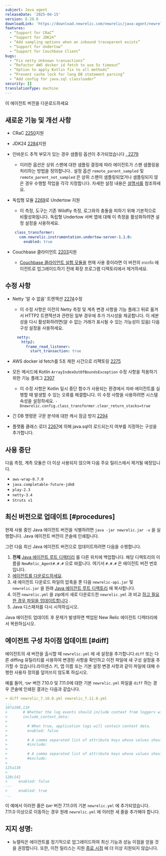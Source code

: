 ```yaml
---
subject: Java agent
releaseDate: '2025-04-15'
version: 8.20.0
downloadLink: 'https://download.newrelic.com/newrelic/java-agent/newrelic-agent/8.20.0/'
features:
  - “Support for CRaC”
  - “Support for JDK24”
  - “Add sampling options when an inbound traceparent exists”
  - “Support for Undertow”
  - “Support for Couchbase Client”
bugs:
  - “Fix netty Unknown transactions”
  - “Refactor AWS docker id fetch to use 5s timeout”
  - “Option to apply Kotlin fix to all methods”
  - “Prevent cache lock for long DB statement parsing”
  - “Add config for java.sql classloader”
security: []
translationType: machine
---
```


<ButtonGroup>
  <ButtonLink role="button" to="https://download.newrelic.com/newrelic/java-agent/newrelic-agent/8.20.0/" variant="primary">
    이 에이전트 버전을 다운로드하세요
  </ButtonLink>
</ButtonGroup>

## 새로운 기능 및 개선 사항

* CRaC [2250](https://github.com/newrelic/newrelic-java-agent/pull/2250)지원

* JDK24 [2284](https://github.com/newrelic/newrelic-java-agent/pull/2284)지원

* 인바운드 추적 부모가 있는 경우 샘플링 옵션이 추가되었습니다 [. 2279](https://github.com/newrelic/newrelic-java-agent/pull/2279)

  * 이러한 옵션은 상위 스팬에 대한 샘플링 결정에 따라 에이전트가 스팬 샘플링을 처리하는 방법을 정의합니다.. 설정 옵션 `remote_parent_sampled` 및 `remote_parent_not_sampled` 은 상위 스팬이 샘플링되었거나 샘플링되지 않은 경우 수행할 작업을 각각 지정합니다. 자세한 설정 내용은 [설명서를](/docs/apm/agents/java-agent/configuration/java-agent-configuration-config-file/#dt-sampler-remote-parent-sampled) 참조하세요.

* 독립형 모듈 [2269](https://github.com/newrelic/newrelic-java-agent/pull/2269)로 Undertow 지원

  * 이 측정, 도구는 기존 Wildfly 측정, 로그와의 충돌을 피하기 위해 기본적으로 비활성화됩니다. 독립형 Undertow 서버 앱에 대해 이 측정을 활성화하려면 설정 설정을 사용하세요.

  ```yaml
   class_transformer:
     com.newrelic.instrumentation.undertow-server-1.1.0:
       enabled: true
  ```

* Couchbase 클라이언트 [2203](https://github.com/newrelic/newrelic-java-agent/pull/2303)지원

  * [Couchbase 클라이언트 실험 모듈을](https://github.com/newrelic-experimental/newrelic-java-couchbase) 현재 사용 중이라면 이 버전의 ยาการัก 에이전트로 업그레이드하기 전에 확장 프로그램 디렉토리에서 제거하세요.

## 수정 사항

* Netty &apos;알 수 없음&apos; 트랜잭션 [2274](https://github.com/newrelic/newrelic-java-agent/pull/2274)수정

  * 이 수정 사항은 이전의 Netty 측정 및 계측 변경 사항을 기능 플래그 뒤로 옮겨서 HTTP2 트랜잭션과 관련된 일부 경우에 추가 가시성을 제공합니다. 이 세분성을 다시 활성화하려면(알 수 없는 거래가 표시될 수 있는 가능성이 있음) 다음 구성 설정을 사용하세요.

  ```yaml
    netty:
      http2:
        frame_read_listener:
          start_transaction: true
  ```

* AWS docker id fetch를 5초 제한 시간으로 리팩토링 [2275](https://github.com/newrelic/newrelic-java-agent/pull/2275)

* 모든 메서드에 Kotlin `ArrayIndexOutOfBoundsException` 수정 사항을 적용하기 위한 기능 플래그 [2307](https://github.com/newrelic/newrelic-java-agent/pull/2307)

  * 이 수정 사항은 Kotlin 일시 중단 함수가 사용되는 환경에서 자바 에이전트를 실행할 때 발생할 수 있는 오류를 해결합니다. 이 수정 사항을 사용하려면 시스템 속성을 설정하세요. `-Dnewrelic.config.class_transformer.clear_return_stacks=true`

* 긴 DB 명령문 구문 분석에 대한 캐시 잠금 방지 [2294](https://github.com/newrelic/newrelic-java-agent/pull/2294)

* 플랫폼 클래스 로더 [2267](https://github.com/newrelic/newrelic-java-agent/pull/2267)에 의해 java.sql이 로드되는지 여부를 지정하는 구성을 추가합니다.

## 사용 중단

다음 측정, 계측 모듈은 더 이상 사용되지 않으며 다음 주요 릴리스에서 제거될 예정입니다.

* `aws-wrap-0.7.0`
* `java.completable-future-jdk8`
* `play-2.3`
* `netty-3.4`
* `Struts v1`

## 최신 버전으로 업데이트 [#procedures]

현재 사용 중인 Java 에이전트 버전을 식별하려면 `java -jar newrelic.jar -v` 을 실행합니다. Java 에이전트 버전이 콘솔에 인쇄됩니다.

그런 다음 최신 Java 에이전트 버전으로 업데이트하려면 다음을 수행합니다.

1. **전체** [Java 에이전트 루트 디렉터리](/docs/agents/manage-apm-agents/troubleshooting/find-agent-root-directory#java-agent) 를 다른 위치에 백업합니다. 해당 디렉토리의 이름을 `NewRelic_Agent#.#.#` 으로 바꿉니다. 여기서 `#.#.#` 은 에이전트 버전 번호입니다.
2. [에이전트를 다운로드하세요](/docs/release-notes/agent-release-notes/java-release-notes).
3. 새 에이전트 다운로드 파일의 압축을 푼 다음 `newrelic-api.jar` 및 `newrelic.jar` 을 원래 [Java 에이전트 루트 디렉토리](/docs/agents/manage-apm-agents/troubleshooting/find-agent-root-directory#java-agent) 에 복사합니다.
4. 이전 `newrelic.yml` 을 zip에서 새로 다운로드한 `newrelic.yml` 과 비교 [하고 필요한 경우 파일을 업데이트합니다](#diff) .
5. Java 디스패처를 다시 시작하십시오.

Java 에이전트 업데이트 후 문제가 발생하면 백업된 New Relic 에이전트 디렉터리에서 복원하십시오.

## 에이전트 구성 차이점 업데이트 [#diff]

에이전트의 새 버전을 출시할 때 `newrelic.yml` 에 새 설정을 추가합니다.`diff` 또는 다른 diffing 유틸리티를 사용하여 변경된 사항을 확인하고 이전 파일에 새 구성 설정을 추가할 수 있습니다.라이센스 키, 앱 이름 또는 기본 설정 변경 사항과 같이 파일에 대해 수행한 사용자 정의를 덮어쓰지 않도록 하십시오.

예를 들어, יאני 버전 7.10.0 및 7.11.0에 대한 기본 `newrelic.yml` 파일을 `diff` 하는 경우 콘솔에 인쇄된 결과는 다음과 같습니다.

```yaml
➜ diff newrelic_7.10.0.yml newrelic_7.11.0.yml
...
107a108,119
>       # Whether the log events should include context from loggers with support for that.
>       include_context_data:
>
>         # When true, application logs will contain context data.
>         enabled: false
>
>         # A comma separated list of attribute keys whose values should be sent to New Relic.
>         #include:
>
>         # A comma separated list of attribute keys whose values should not be sent to New Relic.
>         #exclude:
>
125a138
>
128c141
<     enabled: false
---
>     enabled: true
...
```

이 예에서 이러한 줄은 יאם 버전 7.11.0의 기본 `newrelic.yml` 에 추가되었습니다. 7.11.0 이상으로 이동하는 경우 원래 `newrelic.yml` 에 이러한 새 줄을 추가해야 합니다.

## 지지 성명:

* 뉴렐릭은 에이전트를 정기적으로 업그레이드하여 최신 기능과 성능 이점을 얻을 것을 권장합니다. 또한, 이전 릴리스는 지원 [종료 시점](https://docs.newrelic.com/docs/using-new-relic/cross-product-functions/install-configure/notification-changes-new-relic-saas-features-distributed-software/) 에 더 이상 지원되지 않습니다.
